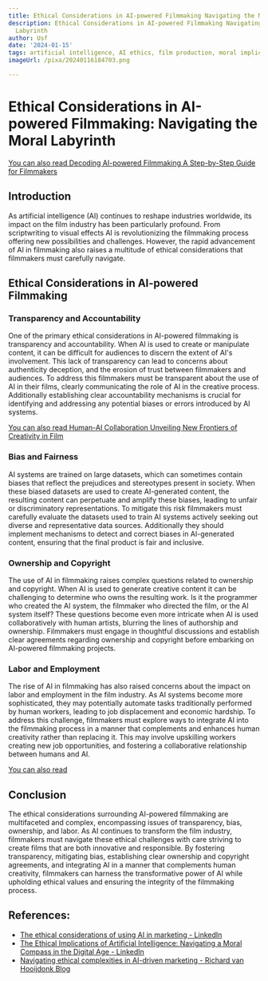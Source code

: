 ```yaml
---
title: Ethical Considerations in AI-powered Filmmaking Navigating the Moral Labyrinth
description: Ethical Considerations in AI-powered Filmmaking Navigating the Moral
  Labyrinth
author: Usf
date: '2024-01-15'
tags: artificial intelligence, AI ethics, film production, moral implications, technology
imageUrl: /pixa/20240116184703.png

---
```

# **Ethical Considerations in AI-powered  Filmmaking: Navigating  the Moral Labyrinth**

[You can also read Decoding AI-powered Filmmaking  A Step-by-Step Guide for Filmmakers](Decoding%20AI-powered%20Filmmaking%20A%20Step-by-Step%20Guide%20for%20Filmmakers)


## **Introduction**

As artificial intelligence (AI)  continues to reshape industries worldwide, its impact on the film industry has been particularly profound. From  scriptwriting to visual effects AI is revolutionizing the filmmaking process offering new possibilities and  challenges. However,  the rapid  advancement of AI in filmmaking also raises a multitude of ethical considerations that filmmakers must carefully navigate.

## **Ethical  Considerations in AI-powered Filmmaking**

### **Transparency and Accountability**

One of the primary ethical considerations in AI-powered filmmaking is transparency and accountability. When AI is used to  create or manipulate content, it can be difficult for audiences to discern the  extent of AI's involvement. This lack of transparency can  lead to  concerns about authenticity deception, and the erosion of trust between filmmakers and audiences. To address this filmmakers must  be transparent about the use of AI in their films, clearly  communicating the role of AI in the creative  process. Additionally establishing clear accountability mechanisms is  crucial for identifying and addressing any potential biases or errors introduced by AI systems.

[You can also read Human-AI Collaboration Unveiling New Frontiers of Creativity in Film](Human-AI%20Collaboration%20Unveiling%20New%20Frontiers%20of%20Creativity%20in%20Film)


### **Bias and Fairness**

AI systems are trained on large datasets, which can sometimes contain  biases  that reflect the prejudices and stereotypes present in society.  When  these biased datasets are used to create  AI-generated content, the resulting content can  perpetuate and amplify these biases, leading to unfair or discriminatory representations. To mitigate this risk filmmakers must carefully evaluate the datasets used to train AI systems actively seeking  out diverse and representative data sources. Additionally they should implement mechanisms to detect and correct  biases in AI-generated content, ensuring that the final product is  fair and inclusive.

###  **Ownership and Copyright**

The use of AI in filmmaking raises complex  questions related to ownership and copyright. When AI is used to generate  creative content  it can be challenging  to determine who owns the resulting work. Is it the programmer who created the AI system, the  filmmaker  who directed the film, or the AI system itself? These questions become even  more intricate when AI is used collaboratively with human artists, blurring the lines of authorship and ownership.  Filmmakers must engage in thoughtful  discussions  and  establish clear agreements regarding ownership and copyright before embarking on AI-powered filmmaking projects.

### **Labor and Employment**

The rise  of AI in filmmaking has also raised concerns about the impact on labor and employment in the film industry. As AI systems become more sophisticated, they may potentially automate tasks traditionally performed by human workers, leading  to job displacement  and economic hardship. To address this challenge,  filmmakers must explore  ways to integrate AI into the  filmmaking process in  a manner that complements and  enhances human creativity rather  than  replacing it. This may involve upskilling workers creating new job  opportunities, and fostering a collaborative relationship  between humans and AI.

[You can also read ]()


## **Conclusion**

The ethical considerations surrounding AI-powered filmmaking are multifaceted and complex, encompassing issues of  transparency, bias, ownership, and labor. As AI continues to transform the film industry, filmmakers must navigate these ethical challenges with care  striving to create films that are both innovative and responsible. By  fostering transparency, mitigating bias, establishing clear  ownership and copyright agreements, and integrating AI  in a manner that complements human creativity, filmmakers  can harness the transformative power of AI while upholding ethical values and ensuring the integrity of the filmmaking process.

## References:
- [The ethical considerations of using AI in marketing - LinkedIn](https://www.linkedin.com/pulse/ethical-considerations-using-ai-marketing-iftikhar-anjum)
- [The Ethical Implications of Artificial Intelligence: Navigating a Moral Compass in the Digital Age - LinkedIn](https://www.linkedin.com/pulse/ethical-implications-artificial-intelligence-navigating-gidwf)
- [Navigating ethical complexities in AI-driven marketing - Richard van Hooijdonk Blog](https://blog.richardvanhooijdonk.com/en/navigating-ethical-complexities-in-ai-driven-marketing/)
